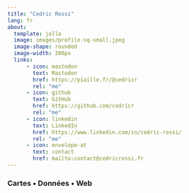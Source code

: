 ```yaml
---
title: "Cedric Rossi"
lang: fr
about:
  template: jolla
  image: images/profile-sq-small.jpeg
  image-shape: rounded
  image-width: 200px
  links:
      - icon: mastodon
        text: Mastodon
        href: https://piaille.fr/@cedricr
        rel: "me"
      - icon: github
        text: GitHub
        href: https://github.com/cedricr
        rel: "me"
      - icon: linkedin
        text: LinkedIn
        href: https://www.linkedin.com/in/cedric-rossi/  
        rel: "me"  
      - icon: envelope-at
        text: contact
        href: mailto:contact@cedricrossi.fr
---
```




### Cartes • Données • Web
